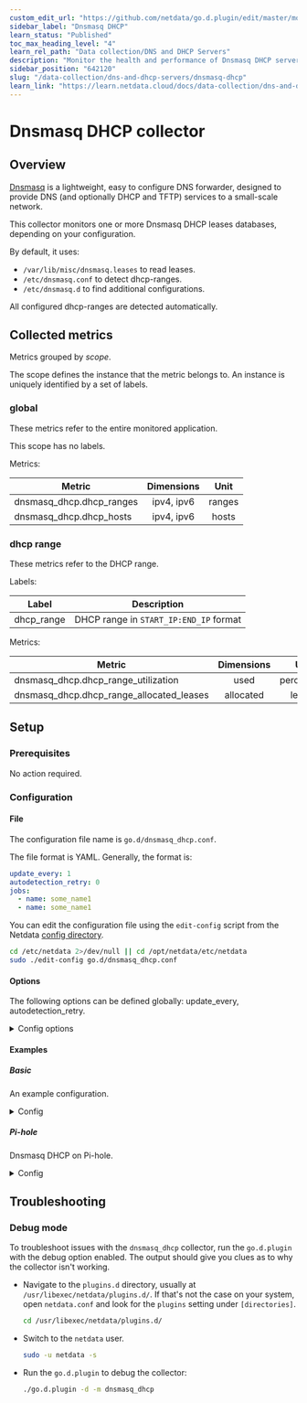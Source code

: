 ```yaml
---
custom_edit_url: "https://github.com/netdata/go.d.plugin/edit/master/modules/dnsmasq_dhcp/README.md"
sidebar_label: "Dnsmasq DHCP"
learn_status: "Published"
toc_max_heading_level: "4"
learn_rel_path: "Data collection/DNS and DHCP Servers"
description: "Monitor the health and performance of Dnsmasq DHCP servers with zero configuration, per-second metric granularity, and interactive visualizations."
sidebar_position: "642120"
slug: "/data-collection/dns-and-dhcp-servers/dnsmasq-dhcp"
learn_link: "https://learn.netdata.cloud/docs/data-collection/dns-and-dhcp-servers/dnsmasq-dhcp"
---
```

# Dnsmasq DHCP collector

## Overview

[Dnsmasq](https://www.thekelleys.org.uk/dnsmasq/doc.html) is a lightweight, easy to configure DNS forwarder, designed to
provide DNS (and optionally DHCP and TFTP) services to a small-scale network.

This collector monitors one or more Dnsmasq DHCP leases databases, depending on your configuration.

By default, it uses:

- `/var/lib/misc/dnsmasq.leases` to read leases.
- `/etc/dnsmasq.conf` to detect dhcp-ranges.
- `/etc/dnsmasq.d` to find additional configurations.

All configured dhcp-ranges are detected automatically.

## Collected metrics

Metrics grouped by *scope*.

The scope defines the instance that the metric belongs to. An instance is uniquely identified by a set of labels.

### global

These metrics refer to the entire monitored application.

This scope has no labels.

Metrics:

| Metric                   | Dimensions |  Unit  |
|--------------------------|:----------:|:------:|
| dnsmasq_dhcp.dhcp_ranges | ipv4, ipv6 | ranges |
| dnsmasq_dhcp.dhcp_hosts  | ipv4, ipv6 | hosts  |

### dhcp range

These metrics refer to the DHCP range.

Labels:

| Label      | Description                            |
|------------|----------------------------------------|
| dhcp_range | DHCP range in `START_IP:END_IP` format |

Metrics:

| Metric                                   | Dimensions |    Unit    |
|------------------------------------------|:----------:|:----------:|
| dnsmasq_dhcp.dhcp_range_utilization      |    used    | percentage |
| dnsmasq_dhcp.dhcp_range_allocated_leases | allocated  |   leases   |

## Setup

### Prerequisites

No action required.

### Configuration

#### File

The configuration file name is `go.d/dnsmasq_dhcp.conf`.

The file format is YAML. Generally, the format is:

```yaml
update_every: 1
autodetection_retry: 0
jobs:
  - name: some_name1
  - name: some_name1
```

You can edit the configuration file using the `edit-config` script from the
Netdata [config directory](/docs/configuring/configuration#the-netdata-config-directory).

```bash
cd /etc/netdata 2>/dev/null || cd /opt/netdata/etc/netdata
sudo ./edit-config go.d/dnsmasq_dhcp.conf
```

#### Options

The following options can be defined globally: update_every, autodetection_retry.

<details>
<summary>Config options</summary>

|        Name         | Description                                                        |                    Default                    | Required |
|:-------------------:|--------------------------------------------------------------------|:---------------------------------------------:|:--------:|
|    update_every     | Data collection frequency.                                         |                       1                       |          |
| autodetection_retry | Re-check interval in seconds. Zero means not to schedule re-check. |                       0                       |          |
|     leases_path     | Path to dnsmasq DHCP leases file.                                  |         /var/lib/misc/dnsmasq.leases          |          |
|      conf_path      | Path to dnsmasq configuration file.                                |               /etc/dnsmasq.conf               |          |
|      conf_dir       | Path to dnsmasq configuration directory.                           | /etc/dnsmasq.d,.dpkg-dist,.dpkg-old,.dpkg-new |          |

</details>

#### Examples

##### Basic

An example configuration.
<details>
<summary>Config</summary>

```yaml
jobs:
  - name: dnsmasq_dhcp
    leases_path: /var/lib/misc/dnsmasq.leases
    conf_path: /etc/dnsmasq.conf
    conf_dir: /etc/dnsmasq.d
```

</details>

##### Pi-hole

Dnsmasq DHCP on Pi-hole.
<details>
<summary>Config</summary>

```yaml
jobs:
  - name: dnsmasq_dhcp
    leases_path: /etc/pihole/dhcp.leases
    conf_path: /etc/dnsmasq.conf
    conf_dir: /etc/dnsmasq.d
```

</details>

## Troubleshooting

### Debug mode

To troubleshoot issues with the `dnsmasq_dhcp` collector, run the `go.d.plugin` with the debug option enabled. The
output
should give you clues as to why the collector isn't working.

- Navigate to the `plugins.d` directory, usually at `/usr/libexec/netdata/plugins.d/`. If that's not the case on
  your system, open `netdata.conf` and look for the `plugins` setting under `[directories]`.

  ```bash
  cd /usr/libexec/netdata/plugins.d/
  ```

- Switch to the `netdata` user.

  ```bash
  sudo -u netdata -s
  ```

- Run the `go.d.plugin` to debug the collector:

  ```bash
  ./go.d.plugin -d -m dnsmasq_dhcp
  ```
